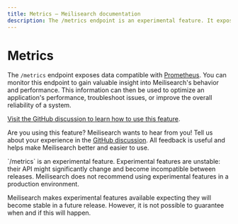 ```yaml
---
title: Metrics — Meilisearch documentation
description: The /metrics endpoint is an experimental feature. It exposes data compatible with Prometheus and offers insight into Meilisearch's behavior and performance.
---
```


# Metrics

The `/metrics` endpoint exposes data compatible with [Prometheus](https://prometheus.io/). You can monitor this endpoint to gain valuable insight into Meilisearch's behavior and performance. This information can then be used to optimize an application's performance, troubleshoot issues, or improve the overall reliability of a system.

[Visit the GitHub discussion to learn how to use this feature](https://github.com/meilisearch/product/discussions/625).

Are you using this feature? Meilisearch wants to hear from you! Tell us about your experience in the [GitHub discussion](https://github.com/meilisearch/product/discussions/625). All feedback is useful and helps make Meilisearch better and easier to use.

<Capsule intent="warning">
`/metrics` is an experimental feature. Experimental features are unstable: their API might significantly change and become incompatible between releases. Meilisearch does not recommend using experimental features in a production environment.

Meilisearch makes experimental features available expecting they will become stable in a future release. However, it is not possible to guarantee when and if this will happen.
</Capsule>